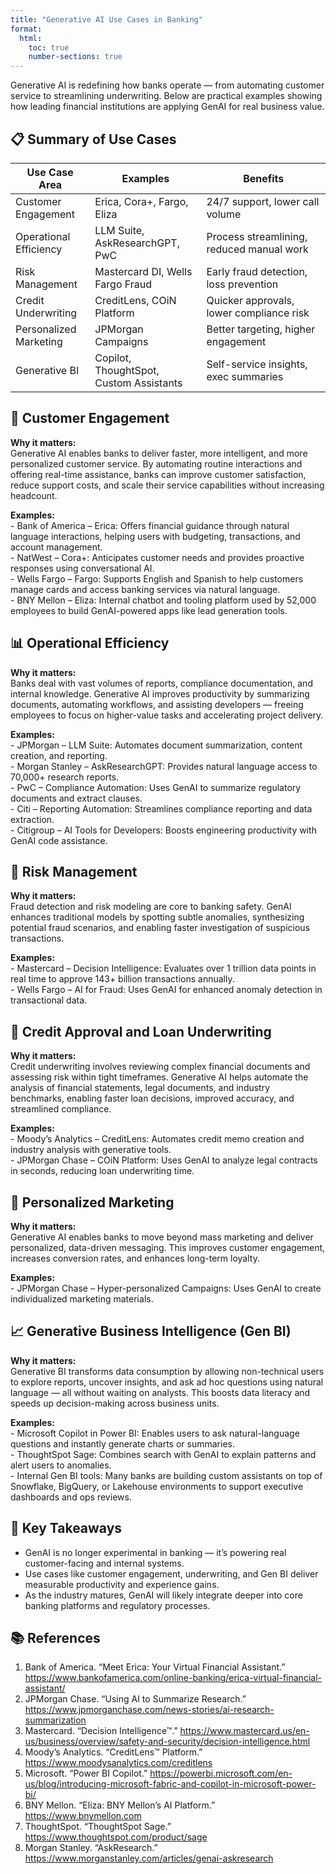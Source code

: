 ```yaml
---
title: "Generative AI Use Cases in Banking"
format:
  html:
    toc: true
    number-sections: true
---
```


Generative AI is redefining how banks operate — from automating customer service to streamlining underwriting. Below are practical examples showing how leading financial institutions are applying GenAI for real business value.

## 📋 Summary of Use Cases

| Use Case Area             | Examples                             | Benefits                                 |
|---------------------------|--------------------------------------|------------------------------------------|
| Customer Engagement       | Erica, Cora+, Fargo, Eliza           | 24/7 support, lower call volume          |
| Operational Efficiency    | LLM Suite, AskResearchGPT, PwC       | Process streamlining, reduced manual work|
| Risk Management           | Mastercard DI, Wells Fargo Fraud     | Early fraud detection, loss prevention   |
| Credit Underwriting       | CreditLens, COiN Platform            | Quicker approvals, lower compliance risk |
| Personalized Marketing    | JPMorgan Campaigns                   | Better targeting, higher engagement      |
| Generative BI             | Copilot, ThoughtSpot, Custom Assistants| Self-service insights, exec summaries  |

## 🏦 Customer Engagement

::: {.callout appearance="simple" title=""}
**Why it matters:**  
Generative AI enables banks to deliver faster, more intelligent, and more personalized customer service. By automating routine interactions and offering real-time assistance, banks can improve customer satisfaction, reduce support costs, and scale their service capabilities without increasing headcount.
:::

**Examples:**  
- Bank of America – Erica: Offers financial guidance through natural language interactions, helping users with budgeting, transactions, and account management.  
- NatWest – Cora+: Anticipates customer needs and provides proactive responses using conversational AI.  
- Wells Fargo – Fargo: Supports English and Spanish to help customers manage cards and access banking services via natural language.  
- BNY Mellon – Eliza: Internal chatbot and tooling platform used by 52,000 employees to build GenAI-powered apps like lead generation tools.

## 📊 Operational Efficiency

::: {.callout appearance="simple" title=""}
**Why it matters:**  
Banks deal with vast volumes of reports, compliance documentation, and internal knowledge. Generative AI improves productivity by summarizing documents, automating workflows, and assisting developers — freeing employees to focus on higher-value tasks and accelerating project delivery.
:::

**Examples:**  
- JPMorgan – LLM Suite: Automates document summarization, content creation, and reporting.  
- Morgan Stanley – AskResearchGPT: Provides natural language access to 70,000+ research reports.  
- PwC – Compliance Automation: Uses GenAI to summarize regulatory documents and extract clauses.  
- Citi – Reporting Automation: Streamlines compliance reporting and data extraction.  
- Citigroup – AI Tools for Developers: Boosts engineering productivity with GenAI code assistance.

## 🔐 Risk Management

::: {.callout appearance="simple" title=""}
**Why it matters:**  
Fraud detection and risk modeling are core to banking safety. GenAI enhances traditional models by spotting subtle anomalies, synthesizing potential fraud scenarios, and enabling faster investigation of suspicious transactions.
:::

**Examples:**  
- Mastercard – Decision Intelligence: Evaluates over 1 trillion data points in real time to approve 143+ billion transactions annually.  
- Wells Fargo – AI for Fraud: Uses GenAI for enhanced anomaly detection in transactional data.

## 📝 Credit Approval and Loan Underwriting

::: {.callout appearance="simple" title=""}
**Why it matters:**  
Credit underwriting involves reviewing complex financial documents and assessing risk within tight timeframes. Generative AI helps automate the analysis of financial statements, legal documents, and industry benchmarks, enabling faster loan decisions, improved accuracy, and streamlined compliance.
:::

**Examples:**  
- Moody’s Analytics – CreditLens: Automates credit memo creation and industry analysis with generative tools.  
- JPMorgan Chase – COiN Platform: Uses GenAI to analyze legal contracts in seconds, reducing loan underwriting time.

## 📣 Personalized Marketing

::: {.callout appearance="simple" title=""}
**Why it matters:**  
Generative AI enables banks to move beyond mass marketing and deliver personalized, data-driven messaging. This improves customer engagement, increases conversion rates, and enhances long-term loyalty.
:::

**Examples:**  
- JPMorgan Chase – Hyper-personalized Campaigns: Uses GenAI to create individualized marketing materials.

## 📈 Generative Business Intelligence (Gen BI)

::: {.callout appearance="simple" title=""}
**Why it matters:**  
Generative BI transforms data consumption by allowing non-technical users to explore reports, uncover insights, and ask ad hoc questions using natural language — all without waiting on analysts. This boosts data literacy and speeds up decision-making across business units.
:::

**Examples:**  
- Microsoft Copilot in Power BI: Enables users to ask natural-language questions and instantly generate charts or summaries.  
- ThoughtSpot Sage: Combines search with GenAI to explain patterns and alert users to anomalies.  
- Internal Gen BI tools: Many banks are building custom assistants on top of Snowflake, BigQuery, or Lakehouse environments to support executive dashboards and ops reviews.

## 🧾 Key Takeaways

- GenAI is no longer experimental in banking — it's powering real customer-facing and internal systems.
- Use cases like customer engagement, underwriting, and Gen BI deliver measurable productivity and experience gains.
- As the industry matures, GenAI will likely integrate deeper into core banking platforms and regulatory processes.

## 📚 References

1. Bank of America. “Meet Erica: Your Virtual Financial Assistant.” [https://www.bankofamerica.com/online-banking/erica-virtual-financial-assistant/](https://www.bankofamerica.com/online-banking/erica-virtual-financial-assistant/)
2. JPMorgan Chase. “Using AI to Summarize Research.” [https://www.jpmorganchase.com/news-stories/ai-research-summarization](https://www.jpmorganchase.com/news-stories/ai-research-summarization)
3. Mastercard. “Decision Intelligence™.” [https://www.mastercard.us/en-us/business/overview/safety-and-security/decision-intelligence.html](https://www.mastercard.us/en-us/business/overview/safety-and-security/decision-intelligence.html)
4. Moody’s Analytics. “CreditLens™ Platform.” [https://www.moodysanalytics.com/creditlens](https://www.moodysanalytics.com/creditlens)
5. Microsoft. “Power BI Copilot.” [https://powerbi.microsoft.com/en-us/blog/introducing-microsoft-fabric-and-copilot-in-microsoft-power-bi/](https://powerbi.microsoft.com/en-us/blog/introducing-microsoft-fabric-and-copilot-in-microsoft-power-bi/)
6. BNY Mellon. “Eliza: BNY Mellon’s AI Platform.” [https://www.bnymellon.com](https://www.bnymellon.com)
7. ThoughtSpot. “ThoughtSpot Sage.” [https://www.thoughtspot.com/product/sage](https://www.thoughtspot.com/product/sage)
8. Morgan Stanley. “AskResearch.” [https://www.morganstanley.com/articles/genai-askresearch](https://www.morganstanley.com/articles/genai-askresearch)